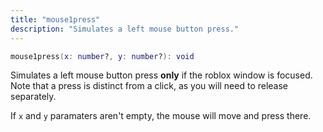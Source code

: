 ```yaml
---
title: "mouse1press"
description: "Simulates a left mouse button press."
---
```


```lua
mouse1press(x: number?, y: number?): void
```
Simulates a left mouse button press **only** if the roblox window is focused. Note that a press is distinct from a click, as you will need to release separately.

If `x` and `y` paramaters aren't empty, the mouse will move and press there.

